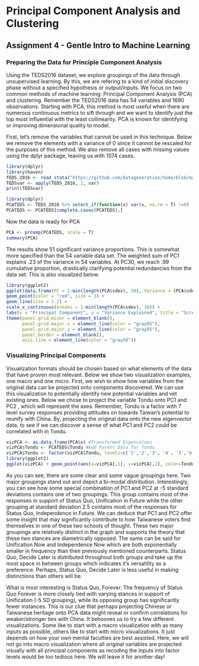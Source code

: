 

# Principal Component Analysis and Clustering

## Assignment 4 - Gentle Intro to Machine Learning

### Preparing the Data for Principle Component Analysis

Using the TEDS2016 dataset, we explore groupings of the data through unsupervised learning. By this, we are refering to a kind of initial discovery phase without a specified hypothesis or output/inputs. We focus on two common methods of machine learning: Principal Component Analysis (PCA) and clustering. Remember the TEDS2016 data has 54 variables and 1690 observations. Starting with PCA, this method is most useful when there are numerous continuous metrics to sift through and we want to identify just the top most influential with the least collinearity. PCA is known for identifying or improving dimensional quality to model.

First, let's remove the variables that cannot be used in this technique. Below we remove the elements with a variance of 0 since it cannot be rescaled for the purposes of this method. We also remove all cases with missing values using the dplyr package, leaving us with 1074 cases.

```{r}
library(dplyr)
library(haven)
TEDS_2016 <- read_stata("https://github.com/datageneration/home/blob/master/DataProgramming/data/TEDS_2016.dta?raw=true")
TEDSvar <- apply(TEDS_2016, 2, var)
print(TEDSvar)

library(dplyr)
PCATEDS <- TEDS_2016 %>% select_if(function(x) var(x, na.rm = T) !=0)
PCATEDS <- PCATEDS[complete.cases(PCATEDS),]
```

Now the data is ready for PCA

```{r}
PCA <- prcomp(PCATEDS, scale = T)
summary(PCA)
```

The results show 51 significant variance proportions. This is somewhat more specified than the 54 variable data set. The weighted sum of PC1 explains .23 of the variance in 54 variables. At PC30, we reach .99 cumulative proportion, drastically clarifying potential redundancies from the data set. This is also visualized below.

```{r}
library(ggplot2)
ggplot(data.frame(PC = 1:min(length(PCA$sdev), 30), Variance = (PCA$sdev[1:min(length(PCA$sdev), 30)]^2 / sum(PCA$sdev^2))), aes(x = PC, y = Variance))+
geom_point(color = "red", size = 3) +
geom_line(size = 1.2) +
scale_x_continuous(breaks = 1:min(length(PCA$sdev), 30)) +
labs(x = "Principal Component", y = "Variance Explained", title = "Scree Plot")+
theme(panel.grid.minor = element_blank(),
      panel.grid.major.x = element_line(color = "gray85"),
      panel.grid.major.y = element_line(color = "gray85"),
      panel.border = element_blank(),
      axis.line = element_line(color = "gray50"))
```

### Visualizing Principal Components

Visualization formats should be chosen based on what elements of the data that have proven most relevant. Below we show two visualization examples, one macro and one micro. First, we wish to show how variables from the original data can be projected onto components discovered. We can use this visualization to potentially identify new potential variables and vet existing ones. Below we chose to project the variable Tondu onto PC1 and PC2 , which will represent the axes. Remember, Tondu is a factor with 7 level survey responses providing attitudes on towards Taiwan's potential to reunify with China. By, projecting the original data onto the new eigenvector data, to see if we can discover a sense of what PC1 and PC2 could be correlated with in Tondu.

```{r}
vizPCA <- as.data.frame(PCA$x) #Transformed Eigenvalues 
vizPCA$Tondu <- PCATEDS$Tondu #Add Parent Data for Tondu
vizPCA$Tondu <- factor(vizPCA$Tondu, levels=c('1','2','3', '4', '5','6', '9'), labels=c('Unification now','Status quo, unif. in future','Status quo, decide later', 'Status quo forever', 'Status quo, indep. in future', 'Independence now', 'No response'))
library(ggplot2)
ggplot(vizPCA) + geom_point(aes(x=vizPCA[,1], y=vizPCA[,2], color=Tondu))
```

As you can see, there are some clear and some vague groupings here. Two major groupings stand out and depict a bi-modal distribution. Interestingly, you can see how some special combination of PC1 and PC2 at -5 standard deviations contains one of two groupings. This group contains most of the responses in support of Status Quo, Unification in Future while the other grouping at standard deviation 2.5 contains most of the responses for Status Quo, Independence in Future. We can deduce that PC1 and PC2 offer some insight that may significantly contribute to how Taiwanese voters find themselves in one of these two schools of thought. These two major groupings are relatively distinct in the graph and supports the theory that these two stances are diametrically opposed. The same can be said for Unification Now and Independence Now which are both exponentially smaller in frequency than their previously mentioned counterparts. Status Quo, Decide Later is distributed throughout both groups and take up the most space in between groups which indicates it's versatility as a preference. Perhaps, Status Quo, Decide Later is less useful in making distinctions than others will be.

What is most interesting is Status Quo, Forever. The frequency of Status Quo Forever is more closely tied with varying stances in support of Unification (-5 SD grouping), while its opposing group has significantly fewer instances. This is our clue that perhaps projecting Chinese or Taiwanese heritage onto PCA data might reveal or confirm correlations for weaker/stronger ties with China. It behooves us to try a few different visualizations. Some like to start with a macro visualization with as many inputs as possible, others like to start with micro visualizations. It just depends on how your own mental faculties are best assisted. Here, we will not go into macro visualization where all original variables are projected visually with all principal components as recoding the inputs into factor levels would be too tedious here. We will leave it for another day!
